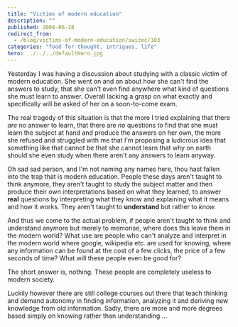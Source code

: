 ```yaml
---
title: "Victims of modern education"
description: ""
published: 2008-06-18
redirect_from:
  - /blog/victims-of-modern-education/swizec/103
categories: "food for thought, intrigues, life"
hero: ../../../defaultHero.jpg
---
```


Yesterday I was having a discussion about studying with a classic victim of modern education. She went on and on about how she can't find the answers to study, that she can't even find anywhere what kind of questions she must learn to answer. Overall lacking a grasp on what exactly and specifically will be asked of her on a soon-to-come exam.

The real tragedy of this situation is that the more I tried explaining that there _are_ no answer to learn, that there are _no_ questions to find that she must learn the subject at hand and produce the answers on her own, the more she refused and struggled with me that I'm proposing a ludicrous idea that something like that cannot be that she cannot learn that why on earth should she even study when there aren't any answers to learn anyway.

Oh sad sad person, and I'm not naming any names here, thou hast fallen into the trap that is modern education. People these days aren't taught to think anymore, they aren't taught to study the subject matter and then produce their own interpretations based on what they learned, to answer **real** questions by interpreting what they know and explaining what it means and how it works. They aren't taught to **understand** but rather to _know._

And thus we come to the actual problem, if people aren't taught to think and understand anymore but merely to memorise, where does this leave them in the modern world? What use are people who can't analyze and interpret in the modern world where google, wikipedia etc. are used for knowing, where any information can be found at the cost of a few clicks, the price of a few seconds of time? What will these people even be good for?

The short answer is, nothing. These people are completely useless to modern society.

Luckily however there are still college courses out there that teach thinking and demand autonomy in finding information, analyzing it and deriving new knowledge from old information. Sadly, there are more and more degrees based simply on knowing rather than understanding ...
